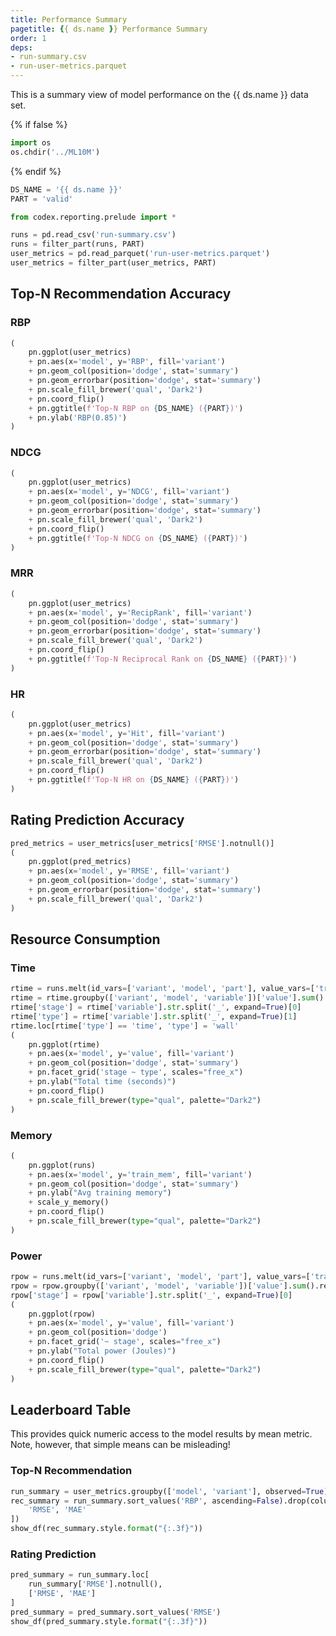 ```yaml
---
title: Performance Summary
pagetitle: {{ ds.name }} Performance Summary
order: 1
deps:
- run-summary.csv
- run-user-metrics.parquet
---
```


This is a summary view of model performance on the {{ ds.name }} data set.

{% if false %}
```python
import os
os.chdir('../ML10M')
```
{% endif %}

```python
DS_NAME = '{{ ds.name }}'
PART = 'valid'
```


```python
from codex.reporting.prelude import *
```

```python
runs = pd.read_csv('run-summary.csv')
runs = filter_part(runs, PART)
user_metrics = pd.read_parquet('run-user-metrics.parquet')
user_metrics = filter_part(user_metrics, PART)
```

## Top-N Recommendation Accuracy

::: {.panel-tabset}

### RBP

```python
(
    pn.ggplot(user_metrics)
    + pn.aes(x='model', y='RBP', fill='variant')
    + pn.geom_col(position='dodge', stat='summary')
    + pn.geom_errorbar(position='dodge', stat='summary')
    + pn.scale_fill_brewer('qual', 'Dark2')
    + pn.coord_flip()
    + pn.ggtitle(f'Top-N RBP on {DS_NAME} ({PART})')
    + pn.ylab('RBP(0.85)')
)
```

### NDCG

```python
(
    pn.ggplot(user_metrics)
    + pn.aes(x='model', y='NDCG', fill='variant')
    + pn.geom_col(position='dodge', stat='summary')
    + pn.geom_errorbar(position='dodge', stat='summary')
    + pn.scale_fill_brewer('qual', 'Dark2')
    + pn.coord_flip()
    + pn.ggtitle(f'Top-N NDCG on {DS_NAME} ({PART})')
)
```

### MRR

```python
(
    pn.ggplot(user_metrics)
    + pn.aes(x='model', y='RecipRank', fill='variant')
    + pn.geom_col(position='dodge', stat='summary')
    + pn.geom_errorbar(position='dodge', stat='summary')
    + pn.scale_fill_brewer('qual', 'Dark2')
    + pn.coord_flip()
    + pn.ggtitle(f'Top-N Reciprocal Rank on {DS_NAME} ({PART})')
)
```

### HR

```python
(
    pn.ggplot(user_metrics)
    + pn.aes(x='model', y='Hit', fill='variant')
    + pn.geom_col(position='dodge', stat='summary')
    + pn.geom_errorbar(position='dodge', stat='summary')
    + pn.scale_fill_brewer('qual', 'Dark2')
    + pn.coord_flip()
    + pn.ggtitle(f'Top-N HR on {DS_NAME} ({PART})')
)
```

:::

## Rating Prediction Accuracy

```python
pred_metrics = user_metrics[user_metrics['RMSE'].notnull()]
(
    pn.ggplot(pred_metrics)
    + pn.aes(x='model', y='RMSE', fill='variant')
    + pn.geom_col(position='dodge', stat='summary')
    + pn.geom_errorbar(position='dodge', stat='summary')
    + pn.scale_fill_brewer('qual', 'Dark2')
)
```

## Resource Consumption

### Time

```python
rtime = runs.melt(id_vars=['variant', 'model', 'part'], value_vars=['train_cpu', 'train_time', 'infer_time', 'infer_cpu'])
rtime = rtime.groupby(['variant', 'model', 'variable'])['value'].sum().reset_index()
rtime['stage'] = rtime['variable'].str.split('_', expand=True)[0]
rtime['type'] = rtime['variable'].str.split('_', expand=True)[1]
rtime.loc[rtime['type'] == 'time', 'type'] = 'wall'
(
    pn.ggplot(rtime)
    + pn.aes(x='model', y='value', fill='variant')
    + pn.geom_col(position='dodge', stat='summary')
    + pn.facet_grid('stage ~ type', scales="free_x")
    + pn.ylab("Total time (seconds)")
    + pn.coord_flip()
    + pn.scale_fill_brewer(type="qual", palette="Dark2")
)
```

### Memory

```python
(
    pn.ggplot(runs)
    + pn.aes(x='model', y='train_mem', fill='variant')
    + pn.geom_col(position='dodge', stat='summary')
    + pn.ylab("Avg training memory")
    + scale_y_memory()
    + pn.coord_flip()
    + pn.scale_fill_brewer(type="qual", palette="Dark2")
)
```

### Power

```python
rpow = runs.melt(id_vars=['variant', 'model', 'part'], value_vars=['train_power', 'infer_power'])
rpow = rpow.groupby(['variant', 'model', 'variable'])['value'].sum().reset_index()
rpow['stage'] = rpow['variable'].str.split('_', expand=True)[0]
(
    pn.ggplot(rpow)
    + pn.aes(x='model', y='value', fill='variant')
    + pn.geom_col(position='dodge')
    + pn.facet_grid('~ stage', scales="free_x")
    + pn.ylab("Total power (Joules)")
    + pn.coord_flip()
    + pn.scale_fill_brewer(type="qual", palette="Dark2")
)
```

## Leaderboard Table

This provides quick numeric access to the model results by mean metric.  Note, however,
that simple means can be misleading!

### Top-N Recommendation

```python
run_summary = user_metrics.groupby(['model', 'variant'], observed=True)[['RBP', 'NDCG', 'RecipRank', 'RMSE', 'MAE']].mean()
rec_summary = run_summary.sort_values('RBP', ascending=False).drop(columns=[
    'RMSE', 'MAE'
])
show_df(rec_summary.style.format("{:.3f}"))
```

### Rating Prediction

```python
pred_summary = run_summary.loc[
    run_summary['RMSE'].notnull(),
    ['RMSE', 'MAE']
]
pred_summary = pred_summary.sort_values('RMSE')
show_df(pred_summary.style.format("{:.3f}"))
```
